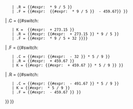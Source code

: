 {{convert/{{{z}}}|orgvalue={{{orgvalue}}}
|orgunit={{{orgunit}}}
|conunit={{{conunit}}}
|roundto={{{roundto}}}
|convalue= {{#switch: {{{orgunit}}}
| K = {{#switch: {{{conunit}}} 
    | .C = {{#expr: {{{orgvalue}}} - 273.15 }}
    | .R = {{#expr: {{{orgvalue}}} * 9 / 5 }}
    | .F = {{#expr:  {{#expr: {{{orgvalue}}} * 9 / 5 }}  - 459.67}} }}
| .C = {{#switch: {{{conunit}}} 
    | K =  {{#expr: {{{orgvalue}}} + 273.15 }}
    | .R = {{#expr: {{#expr: {{{orgvalue}}} + 273.15 }} * 9 / 5 }}
    | .F = {{#expr: {{{orgvalue}}} * 9 / 5 + 32 }}}}
| .F = {{#switch: {{{conunit}}} 
    | .C = {{#expr: {{#expr: {{{orgvalue}}} - 32 }} * 5 / 9 }}
    | .R = {{#expr: {{{orgvalue}}} + 459.67 }}
    | K = {{#expr: {{#expr: {{{orgvalue}}} + 459.67 }} * 5 / 9 }} }}
| .R = {{#switch: {{{conunit}}} 
    | .C = {{#expr: {{#expr: {{{orgvalue}}} - 491.67 }} * 5 / 9 }}
    | K = {{#expr: {{{orgvalue}}} * 5 / 9 }}
    | .F = {{#expr: {{{orgvalue}}} - 459.67 }} }}
}}
}}